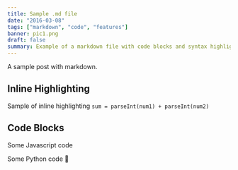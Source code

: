 ```yaml
---
title: Sample .md file
date: "2016-03-08"
tags: ["markdown", "code", "features"]
banner: pic1.png
draft: false
summary: Example of a markdown file with code blocks and syntax highlighting
---
```


A sample post with markdown.

## Inline Highlighting

Sample of inline highlighting `sum = parseInt(num1) + parseInt(num2)`

## Code Blocks

Some Javascript code

Some Python code 🐍
